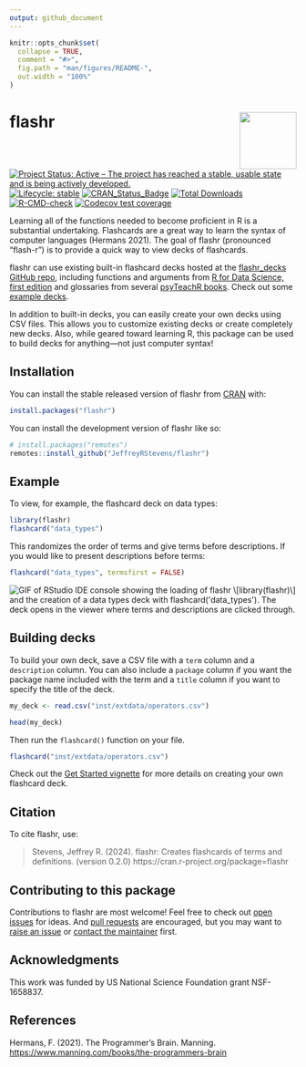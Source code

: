 ```yaml
---
output: github_document
---
```


<!-- README.md is generated from README.Rmd. Please edit that file -->

```r
knitr::opts_chunk$set(
  collapse = TRUE,
  comment = "#>",
  fig.path = "man/figures/README-",
  out.width = "100%"
)
```

# flashr <a href="https://jeffreyrstevens.github.io/flashr/"><img src="man/figures/logo.png" align="right" width="100" class="logo"/></a>

<!-- badges: start -->
[![Project Status: Active – The project has reached a stable, usable state and is being actively developed.](https://www.repostatus.org/badges/latest/active.svg)](https://www.repostatus.org/#active)
[![Lifecycle: stable](https://img.shields.io/badge/lifecycle-stable-brightgreen.svg)](https://lifecycle.r-lib.org/articles/stages.html#stable)
[![CRAN_Status_Badge](https://www.r-pkg.org/badges/version/flashr)](https://cran.r-project.org/package=flashr)
[![Total Downloads](https://cranlogs.r-pkg.org/badges/grand-total/flashr)](https://CRAN.R-project.org/package=flashr)
[![R-CMD-check](https://github.com/JeffreyRStevens/flashr/actions/workflows/R-CMD-check.yaml/badge.svg)](https://github.com/JeffreyRStevens/flashr/actions/workflows/R-CMD-check.yaml)
[![Codecov test coverage](https://codecov.io/gh/JeffreyRStevens/flashr/graph/badge.svg)](https://app.codecov.io/gh/JeffreyRStevens/flashr)
<!-- badges: end -->

Learning all of the functions needed to become proficient in R is a substantial undertaking. Flashcards are a great way to learn the syntax of computer languages (Hermans 2021). The goal of flashr (pronounced "flash-r") is to provide a quick way to view decks of flashcards. 

flashr can use existing built-in flashcard decks hosted at the [flashr_decks GitHub repo](https://github.com/JeffreyRStevens/flashr_decks), including functions and arguments from [R for Data Science, first edition](https://r4ds.had.co.nz/) and glossaries from several [psyTeachR books](https://psyteachr.github.io/). Check out some [example decks](https://jeffreyrstevens.github.io/flashr_decks/decks.html).

In addition to built-in decks, you can easily create your own decks using CSV files. This allows you to customize existing decks or create completely new decks. Also, while geared toward learning R, this package can be used to build decks for anything---not just computer syntax!

## Installation

You can install the stable released version of flashr from [CRAN](https://cran.r-project.org/package=flashr) with:

```r
install.packages("flashr")
```

You can install the development version of flashr like so:

```r
# install.packages("remotes")
remotes::install_github("JeffreyRStevens/flashr")
```

## Example

To view, for example, the flashcard deck on data types:

```r
library(flashr)
flashcard("data_types")
```

This randomizes the order of terms and give terms before descriptions. If you would like to present descriptions before terms:

```r
flashcard("data_types", termsfirst = FALSE)
```

<img src="man/figures/flashr.gif" alt="GIF of RStudio IDE console showing
the loading of flashr \[library(flashr)\] and the creation of a data
types deck with flashcard('data_types'). The deck opens in the viewer
where terms and descriptions are clicked through.">

## Building decks

To build your own deck, save a CSV file with a `term` column and a `description` column. You can also include a `package` column if you want the package name included with the term and a `title` column if you want to specify the title of the deck.

```r
my_deck <- read.csv("inst/extdata/operators.csv")

head(my_deck)
```

Then run the `flashcard()` function on your file.

```r
flashcard("inst/extdata/operators.csv")
```

Check out the [Get Started vignette](https://jeffreyrstevens.github.io/flashr/articles/flashr.html#creating-your-own-decks) for more details on creating your own flashcard deck.

## Citation

To cite flashr, use:

> Stevens, Jeffrey R. (2024). flashr: Creates flashcards of terms and definitions. (version 0.2.0) https://cran.r-project.org/package=flashr

## Contributing to this package

Contributions to flashr are most welcome! Feel free to check out [open issues](https://github.com/JeffreyRStevens/flashr/issues) for ideas. And [pull requests](https://github.com/JeffreyRStevens/flashr/pulls) are encouraged, but you may want to [raise an issue](https://github.com/JeffreyRStevens/flashr/issues) or [contact the maintainer](mailto:jeffrey.r.stevens@protonmail.com) first.

## Acknowledgments

This work was funded by US National Science Foundation grant NSF-1658837.

## References

Hermans, F. (2021). The Programmer’s Brain. Manning. [https://www.manning.com/books/the-programmers-brain](https://www.manning.com/books/the-programmers-brain)
